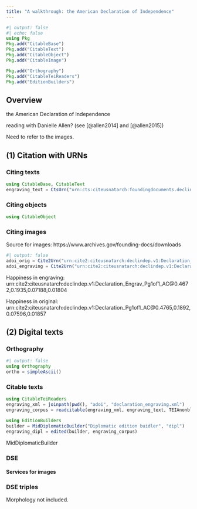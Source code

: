 ```yaml
---
title: "A walkthrough: the American Declaration of Independence"
---
```


```julia
#| output: false
#| echo: false
using Pkg
Pkg.add("CitableBase")
Pkg.add("CitableText")
Pkg.add("CitableObject")
Pkg.add("CitableImage")

Pkg.add("Orthography")
Pkg.add("CitableTeiReaders")
Pkg.add("EditionBuilders")
```

## Overview

the American Declaration of Independence

reading with Danielle Allen? (see [@allen2014] and [@allen2015])

Need to refer to the images.

## (1) Citation with URNs

### Citing texts

```julia
using CitableBase, CitableText
engraving_text = CtsUrn("urn:cts:citeusnatarch:foundingdocuments.declindep.engraving:")
```

### Citing objects

```julia
using CitableObject
```

### Citing images

Source for images: https://www.archives.gov/founding-docs/downloads

```julia
#| output: false
adoi_orig = Cite2Urn("urn:cite2:citeusnatarch:declindep.v1:Declaration_Pg1of1_AC")
adoi_engraving = Cite2Urn("urn:cite2:citeusnatarch:declindep.v1:Declaration_Engrav_Pg1of1_AC")
```

Happiness in engraving: urn:cite2:citeusnatarch:declindep.v1:Declaration_Engrav_Pg1of1_AC@0.4672,0.1935,0.07188,0.01804


Happiness in original: urn:cite2:citeusnatarch:declindep.v1:Declaration_Pg1of1_AC@0.4765,0.1892,0.07596,0.01857


## (2) Digital texts

### Orthography

```julia
#| output: false
using Orthography
ortho = simpleAscii()
```

### Citable texts


```julia
using CitableTeiReaders
engraving_xml = joinpath(pwd(), "adoi", "declaration_engraving.xml")
engraving_corpus = readcitable(engraving_xml, engraving_text, TEIAnonblock, FileReader)
```


```julia
using EditionBuilders
builder = MidDiplomaticBuilder("Diplomatic edition buidler", "dipl")
engraving_dipl = edited(builder, engraving_corpus)
```
MidDiplomaticBuilder

### DSE


#### Services for images

### DSE triples


Morphology not included.